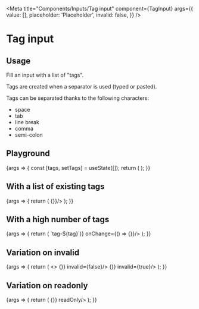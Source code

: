 
<Meta
  title="Components/Inputs/Tag input"
  component={TagInput}
  args={{
      value: [],
      placeholder: 'Placeholder',
      invalid: false,
  }}
/>

# Tag input

## Usage

Fill an input with a list of "tags".

Tags are created when a separator is used (typed or pasted).

Tags can be separated thanks to the following characters:
- space
- tab
- line break
- comma
- semi-colon

## Playground

<Canvas>
  <Story name="Standard">
    {args => {
      const [tags, setTags] = useState([]);
      return (
          <TagInput {...args} value={tags} onChange={setTags}/>
      );
    }}
  </Story>
</Canvas>

<ArgsTable story="Standard" />

## With a list of existing tags

<Canvas>
  <Story name="Existing value">
    {args => {
      return (
        <TagInput value={['batman', 'superman', 'catwoman', 'joker']} onChange={() => {}}/>
      );
    }}
  </Story>
</Canvas>

## With a high number of tags

<Canvas>
  <Story name="With a high number of tags">
    {args => {
      return (
        <TagInput value={Array.from(Array(30).keys()).map(tag => `tag-${tag}`)} onChange={() => {}}/>
      );
    }}
  </Story>
</Canvas>

## Variation on invalid
<Canvas>
    <Story name="Variation on invalid">
        {args => {
            return (
                <>
                    <TagInput value={[]} onChange={() => {}} invalid={false}/>
                    <TagInput value={[]} onChange={() => {}} invalid={true}/>
                </>
            );
        }}
    </Story>
</Canvas>

## Variation on readonly
<Canvas>
    <Story name="Variation on readonly">
        {args => {
            return (
                <TagInput value={['gucci', 'dior']} onChange={() => {}} readOnly/>
            );
        }}
    </Story>
</Canvas>
